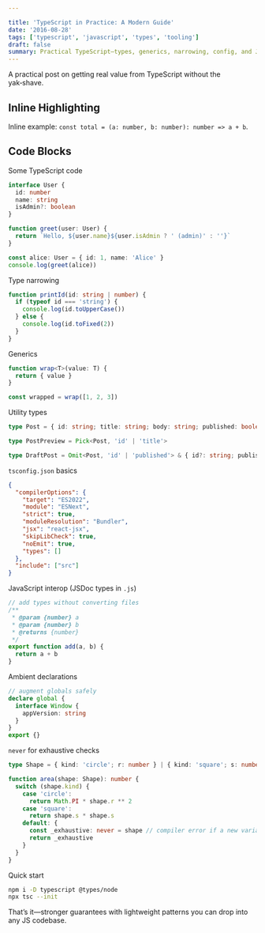 ```yaml
---

title: 'TypeScript in Practice: A Modern Guide'
date: '2016-08-28'
tags: ['typescript', 'javascript', 'types', 'tooling']
draft: false
summary: Practical TypeScript—types, generics, narrowing, config, and JS interop with concise examples.
---
```


A practical post on getting real value from TypeScript without the yak‑shave.

## Inline Highlighting

Inline example: `const total = (a: number, b: number): number => a + b`.

## Code Blocks

Some TypeScript code

```typescript
interface User {
  id: number
  name: string
  isAdmin?: boolean
}

function greet(user: User) {
  return `Hello, ${user.name}${user.isAdmin ? ' (admin)' : ''}`
}

const alice: User = { id: 1, name: 'Alice' }
console.log(greet(alice))
```

Type narrowing

```typescript
function printId(id: string | number) {
  if (typeof id === 'string') {
    console.log(id.toUpperCase())
  } else {
    console.log(id.toFixed(2))
  }
}
```

Generics

```typescript
function wrap<T>(value: T) {
  return { value }
}

const wrapped = wrap([1, 2, 3])
```

Utility types

```typescript
type Post = { id: string; title: string; body: string; published: boolean }

type PostPreview = Pick<Post, 'id' | 'title'>

type DraftPost = Omit<Post, 'id' | 'published'> & { id?: string; published?: false }
```

`tsconfig.json` basics

```json
{
  "compilerOptions": {
    "target": "ES2022",
    "module": "ESNext",
    "strict": true,
    "moduleResolution": "Bundler",
    "jsx": "react-jsx",
    "skipLibCheck": true,
    "noEmit": true,
    "types": []
  },
  "include": ["src"]
}
```

JavaScript interop (JSDoc types in `.js`)

```javascript
// add types without converting files
/**
 * @param {number} a
 * @param {number} b
 * @returns {number}
 */
export function add(a, b) {
  return a + b
}
```

Ambient declarations

```typescript
// augment globals safely
declare global {
  interface Window {
    appVersion: string
  }
}
export {}
```

`never` for exhaustive checks

```typescript
type Shape = { kind: 'circle'; r: number } | { kind: 'square'; s: number }

function area(shape: Shape): number {
  switch (shape.kind) {
    case 'circle':
      return Math.PI * shape.r ** 2
    case 'square':
      return shape.s * shape.s
    default: {
      const _exhaustive: never = shape // compiler error if a new variant is missing
      return _exhaustive
    }
  }
}
```

Quick start

```bash
npm i -D typescript @types/node
npx tsc --init
```

That’s it—stronger guarantees with lightweight patterns you can drop into any JS codebase.
